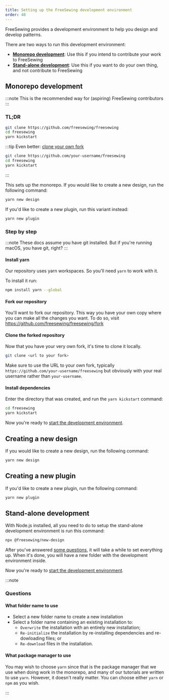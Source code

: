 ```yaml
---
title: Setting up the FreeSewing development environment
order: 40
---
```


FreeSewing provides a development environment to help you design and develop
patterns.

There are two ways to run this development environment:

- [**Monorepo development**](#monorepo-development): Use this if you intend to
  contribute your work to FreeSewing
- [**Stand-alone development**](#stand-alone-development): Use this if you want
  to do your own thing, and not contribute to FreeSewing

## Monorepo development

:::note
This is the recommended way for (aspiring) FreeSewing contributors
:::

### TL;DR

```bash
git clone https://github.com/freesewing/freesewing
cd freesewing
yarn kickstart
```

:::tip
Even better: [clone your own
fork](https://github.com/freesewing/freesewing/fork)

```bash
git clone https://github.com/your-username/freesewing
cd freesewing
yarn kickstart
```

:::

This sets up the monorepo. If you would like to create a new design, run the
following command:

```sh
yarn new design
```

If you'd like to create a new plugin, run this variant instead:

```sh
yarn new plugin
```

### Step by step

:::note
These docs assume you have git installed.
But if you're running macOS, you have git, right?
:::

#### Install yarn

Our repository uses yarn workspaces. So you'll need `yarn` to work with it.

To install it run:

```bash
npm install yarn --global
```

#### Fork our repository

You'll want to fork our repository. This way you have your own copy where you can make
all the changes you want. To do so, visit https://github.com/freesewing/freesewing/fork

#### Clone the forked repository

Now that you have your very own fork, it's time to clone it locally.

```bash
git clone <url to your fork>
```

Make sure to use the URL to your own fork, typically `https://github.com/your-username/freesewing` but
obviously with your real username rather than `your-username`.

#### Install dependencies

Enter the directory that was created, and run the `yarn kickstart` command:

```bash
cd freesewing
yarn kickstart
```

Now you're ready to [start the development environment](/tutorials/getting-started-linux/dev-start).

## Creating a new design

If you would like to create a new design, run the following command:

```sh
yarn new design
```

## Creating a new plugin

If you'd like to create a new plugin, run the following command:

```sh
yarn new plugin
```

## Stand-alone development

With Node.js installed, all you need to do to setup the stand-alone development environment is run this command:

```bash
npx @freesewing/new-design
```

After you've answered [some questions](#questions), it will take a while to set
everything up. When it's done, you will have a new folder with the development
environment inside.

Now you're ready to [start the development
environment](/tutorials/getting-started-linux/dev-start).

:::note

### Questions

#### What folder name to use

- Select a new folder name to create a new installation
- Select a folder name containing an existing installation to:
  - `Overwrite` the installation with an entirely new installation;
  - `Re-initialize` the installation by re-installing dependencies and re-dowloading files; or
  - `Re-download` files in the installation.

#### What package manager to use

You may wish to choose `yarn` since that is the package manager
that we use when doing work in the monorepo,
and many of our tutorials are written to use `yarn`.
However, it doesn't really matter.
You can choose either `yarn` or `npm` as you wish.

:::
